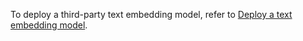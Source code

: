 


To deploy a third-party text embedding model, refer to 
[Deploy a text embedding model](((ml-docs))/ml-nlp-text-emb-vector-search-example.html#ex-te-vs-deploy).

